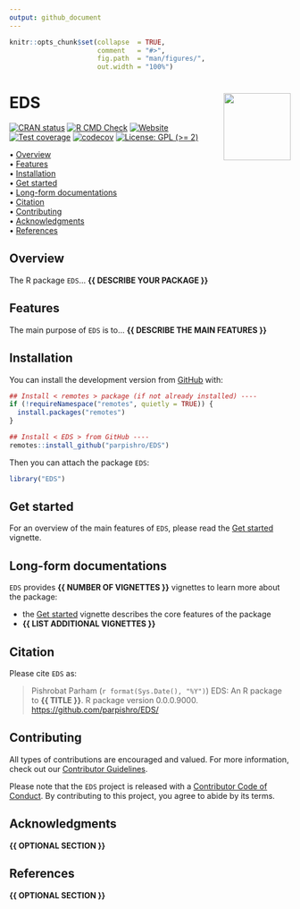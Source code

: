 ```yaml
---
output: github_document
---
```


<!-- README.md is generated from README.Rmd. Please edit that file -->


```r
knitr::opts_chunk$set(collapse  = TRUE,
                      comment   = "#>",
                      fig.path  = "man/figures/",
                      out.width = "100%")
```



EDS <img src="man/figures/package-sticker.png" align="right" style="float:right; height:120px;"/>
=========================================================

<!-- badges: start -->
[![CRAN status](https://www.r-pkg.org/badges/version/EDS)](https://CRAN.R-project.org/package=EDS)
[![R CMD Check](https://github.com/parpishro/EDS/actions/workflows/R-CMD-check.yaml/badge.svg)](https://github.com/parpishro/EDS/actions/workflows/R-CMD-check.yaml)
[![Website](https://github.com/parpishro/EDS/actions/workflows/pkgdown.yaml/badge.svg)](https://github.com/parpishro/EDS/actions/workflows/pkgdown.yaml)
[![Test coverage](https://github.com/parpishro/EDS/actions/workflows/test-coverage.yaml/badge.svg)](https://github.com/parpishro/EDS/actions/workflows/test-coverage.yaml)
[![codecov](https://codecov.io/gh/parpishro/EDS/branch/master/graph/badge.svg)](https://codecov.io/gh/parpishro/EDS)
[![License: GPL (>= 2)](https://img.shields.io/badge/License-GPL%20%28%3E%3D%202%29-blue.svg)](https://choosealicense.com/licenses/gpl-2.0/)
<!-- badges: end -->



<p align="left">
  • <a href="#overview">Overview</a><br>
  • <a href="#features">Features</a><br>
  • <a href="#installation">Installation</a><br>
  • <a href="#get-started">Get started</a><br>
  • <a href="#long-form-documentations">Long-form documentations</a><br>
  • <a href="#citation">Citation</a><br>
  • <a href="#contributing">Contributing</a><br>
  • <a href="#acknowledgments">Acknowledgments</a><br>
  • <a href="#references">References</a>
</p>



## Overview


The R package `EDS`... **{{ DESCRIBE YOUR PACKAGE }}**



## Features

The main purpose of `EDS` is to... **{{ DESCRIBE THE MAIN FEATURES }}**



## Installation

You can install the development version from [GitHub](https://github.com/) with:

```r
## Install < remotes > package (if not already installed) ----
if (!requireNamespace("remotes", quietly = TRUE)) {
  install.packages("remotes")
}

## Install < EDS > from GitHub ----
remotes::install_github("parpishro/EDS")
```

Then you can attach the package `EDS`:

```r
library("EDS")
```



## Get started

For an overview of the main features of `EDS`, please read the 
[Get started](https://parpishro.github.io/EDS/articles/EDS.html)
vignette.



## Long-form documentations

`EDS` provides **{{ NUMBER OF VIGNETTES }}** vignettes to learn more about the package:

- the [Get started](https://parpishro.github.io/EDS/articles/EDS.html)
vignette describes the core features of the package
- **{{ LIST ADDITIONAL VIGNETTES }}**



## Citation

Please cite `EDS` as: 

> Pishrobat Parham (`r format(Sys.Date(), "%Y")`) EDS: An R 
package to **{{ TITLE }}**. R package version 0.0.0.9000. 
<https://github.com/parpishro/EDS/>



## Contributing

All types of contributions are encouraged and valued. For more information, 
check out our [Contributor Guidelines](https://github.com/parpishro/EDS/blob/main/CONTRIBUTING.md).

Please note that the `EDS` project is released with a 
[Contributor Code of Conduct](https://contributor-covenant.org/version/2/1/CODE_OF_CONDUCT.html). 
By contributing to this project, you agree to abide by its terms.



## Acknowledgments

**{{ OPTIONAL SECTION }}**



## References

**{{ OPTIONAL SECTION }}**

